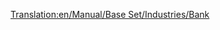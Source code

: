 [[Translation:en/Manual/Base Set/Industries/Bank]]
{{en/Manual/Base Set/Industries/Industries|Image=[[File:en/Manual/Base Set/Industries/Bank.png]][[File:en/Manual/Base Set/Industries/Tropicalbank.png]]
|name=Bank
|climates=[[en/Manual/Climates]], [[en/Manual/Climates]], [[en/Manual/Climates]].
|accepts=[[en/Manual/Base Set/Cargos/Valuables]] (Temperate Only),<br> [[en/Manual/Base Set/Cargos/Gold]] (Sub-Arctic Only),<br> [[en/Manual/Base Set/Cargos/Diamonds]] (Sub-Tropical Only).
|produces=Valuables (Temperate Only)
|notes=Two different graphics exist for this industry. The left one appears in Temperate, the right one appears in Sub-Arctic and Sub-Tropical. Cannot be funded.
}}